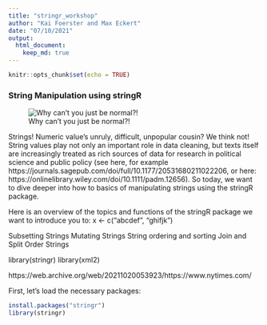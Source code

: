 ```yaml
---
title: "stringr_workshop"
author: "Kai Foerster and Max Eckert"
date: "07/10/2021"
output:
  html_document:
    keep_md: true
---
```


```r
knitr::opts_chunk$set(echo = TRUE)
```

### String Manipulation using stringR

![Why can't you just be normal?!](pics/meme_stringsR.jpg)

Strings! Numeric value's unruly, difficult, unpopular cousin? We think not! String values play not only an important role in data cleaning, but texts itself are increasingly treated as rich sources of data for research in political science and public policy (see here, for example https://journals.sagepub.com/doi/full/10.1177/20531680211022206, or here: https://onlinelibrary.wiley.com/doi/10.1111/padm.12656). So today, we want to dive deeper into how to basics of manipulating strings using the stringR package. 

Here is an overview of the topics and functions of the stringR package we want to introduce you to:
x <- c("abcdef", "ghifjk")

Subsetting Strings
Mutating Strings
String ordering and sorting
Join and Split
Order Strings


library(stringr)
library(xml2)

https://web.archive.org/web/20211020053923/https://www.nytimes.com/
  






First, let's load the necessary packages:
```r
install.packages("stringr")
library(stringr)
```

